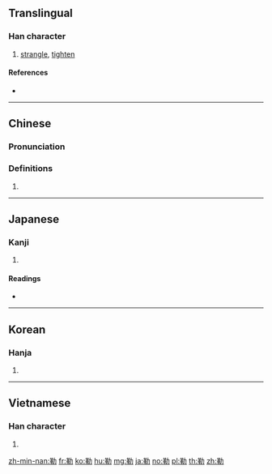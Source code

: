 ==Translingual==

===Han character===
{{Han char|rn=19|rad=力|as=09|sn=11|four=44527|canj=TJKS|ids=⿰革力}}

# [[strangle]], [[tighten]]

====References====
* {{Han ref|kx=0148.100|dkj=02386|dj=0333.200|hdz=10374.010|uh=52D2|ud=21202|bh=B0C7|bd=45255}}

----

==Chinese==
{{zh-forms}}

===Pronunciation===
{{zh-pron
|m=lè,lēi
|c=lak6,laak6
|h=pfs=
|md=
|mn=leh/le̍k
|w=
|mc=y
|oc=y
|cat=
}}

===Definitions===
{{zh-hanzi}}

# {{rfdef|lang=zh}}

----

==Japanese==

===Kanji===
{{ja-kanji|grade=|rs=力09}}

# {{defn|lang=ja|sort=力09}}

====Readings====
* {{ja-readings|goon=[[ろく]] (roku)|kanon=[[ろく]] (roku)|kun=[[くつわ]] (kutsuwa)}}

----

==Korean==

===Hanja===
{{ko-hanja|hangeul=륵|rv=reuk|mr=rŭk}}

# {{defn|lang=ko|sort=力09}}

----

==Vietnamese==

===Han character===
{{vi-hantu|[[lặc]], [[lắc]], [[lấc]], [[lật]], [[lất]]|rs=力09}}

# {{defn|lang=vi|sort=力09}}

[[zh-min-nan:勒]]
[[fr:勒]]
[[ko:勒]]
[[hu:勒]]
[[mg:勒]]
[[ja:勒]]
[[no:勒]]
[[pl:勒]]
[[th:勒]]
[[zh:勒]]